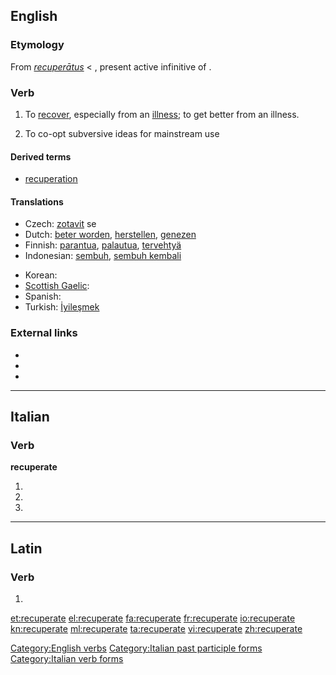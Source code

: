 ==English==

===Etymology===
From {{etyl|la}} ''[[recuperatus|recuperātus]]'' < {{term|lang=la|recuperare|recuperāre|to get again, regain, recover, revive, restore, {{etyl|ML.}} also intransitive revive, convalesce, recover}}, present active infinitive of {{term|recupero|recuperō|lang=la}}.

===Verb===
{{en-verb|recuperat|es}}

# To [[recover]], especially from an [[illness]]; to get better from an illness.
# {{sociology}} To co-opt subversive ideas for mainstream use

====Derived terms====
* [[recuperation]]

====Translations====
{{trans-top|to recover, especially from an illness}}
* Czech: [[zotavit]] se
* Dutch: [[beter worden]], [[herstellen]], [[genezen]]
* Finnish: [[parantua]], [[palautua]], [[tervehtyä]]
* Indonesian: [[sembuh]], [[sembuh kembali]]
{{trans-mid}}
* Korean: {{t|ko|회복하다|sc=Kore}}
* [[Scottish Gaelic]]: {{t-|gd|slànaich|xs=Scottish Gaelic}}
* Spanish: {{t|es|recuperar}}
* Turkish: [[İyileşmek]]
{{trans-bottom}}

===External links===
* {{R:Webster 1913}}
* {{R:Century 1911}}
* {{R:OneLook}}

[[Category:English verbs]]

----

==Italian==

===Verb===
'''recuperate'''

# {{conjugation of|recuperare||2|p|pres|ind|lang=it}}
# {{conjugation of|recuperare||2|p|imp|lang=it}}
# {{form of|[[feminine|Feminine]] plural|recuperato}}

[[Category:Italian past participle forms]]
[[Category:Italian verb forms]]

----

==Latin==

===Verb===
{{la-verb-form|recuperāte}}

# {{conjugation of|recupero|recuperō|2|p|pres|act|imp|lang=la}}


[[et:recuperate]]
[[el:recuperate]]
[[fa:recuperate]]
[[fr:recuperate]]
[[io:recuperate]]
[[kn:recuperate]]
[[ml:recuperate]]
[[ta:recuperate]]
[[vi:recuperate]]
[[zh:recuperate]]